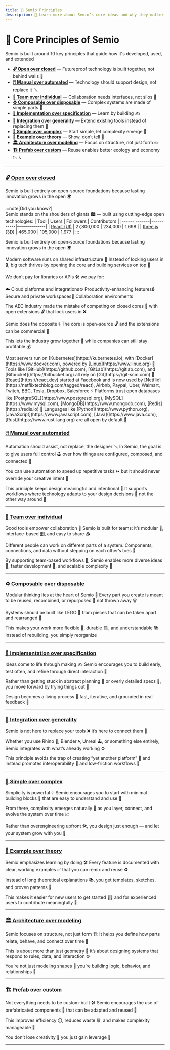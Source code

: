 ```yaml
---
title: 👋 Semio Principles  
description: 📝 Learn more about Semio’s core ideas and why they matter for modular design tools 🖼️  
---
```



# 📃 Core Principles of Semio

Semio is built around 10 key principles that guide how it's developed, used, and extended

- **[🔓 Open over closed](#open-over-closed)** — Futureproof technology is built together, not behind walls 🤝  
- **[🖱️ Manual over automated](#manual-over-automated)** — Technology should support design, not replace it 🪛  
- **[👥 Team over individual](#team-over-individual)** — Collaboration needs interfaces, not silos 🧩  
- **[♻️ Composable over disposable](#composable-over-disposable)** — Complex systems are made of simple parts 🧠  
- **[🧪 Implementation over specification](#implementation-over-specification)** — Learn by building ✍️  
- **[🔀 Integration over generality](#integration-over-generality)** — Extend existing tools instead of replacing them 🚀  
- **[🔨 Simple over complex](#simple-over-complex)** — Start simple, let complexity emerge 🌱  
- **[📖 Example over theory](#example-over-theory)** — Show, don’t tell 🗼  
- **[🏛️ Architecture over modeling](#architecture-over-modeling)** — Focus on structure, not just form ✏️  
- **[🏗️ Prefab over custom](#prefab-over-custom)** — Reuse enables better ecology and economy 📉  s

---

<a id="open-over-closed"></a>
### [🔓 Open over closed](#open-over-closed)

Semio is built entirely on open-source foundations because lasting innovation grows in the open 🌍

:::note[Did you know?]  
Semio stands on the shoulders of giants 🏙️ — built using cutting-edge open technologies:
| Tool | Users | Followers | Contributors |
|------|-------|-----------|--------------|
| [React (UI)](https://github.com/facebook/react) | 27,800,000 | 234,000 | 1,698 |
| [three.js (3D)](https://github.com/mrdoob/three.js/) | 465,000 | 105,000 | 1,977 |
:::

Semio is built entirely on open-source foundations because lasting innovation grows in the open 🌍

Modern software runs on shared infrastructure 🤝 Instead of locking users in 🔒, big tech thrives by opening the core and building services on top 🧱

We don’t pay for libraries or APIs 🛠️ we pay for:

☁️ Cloud platforms and integrations⚙️ Productivity-enhancing features🔒 Secure and private workspaces🤝 Collaboration environments

The AEC industry made the mistake of competing on closed cores 🧱 with open extensions 🔓 that lock users in ❌

Semio does the opposite 🌀 The core is open-source 🔓 and the extensions can be commercial 💼

This lets the industry grow together 🌱 while companies can still stay profitable 💰


<Aside type="tip" title="What does the world run on?">
  <Tabs>
    <TabItem label="Operating Systems">
      Most servers run on [Kubernetes](https://kubernetes.io), with [Docker](https://www.docker.com), powered by [Linux](https://www.linux.org) 🐧
    </TabItem>
    <TabItem label="Version Control">
      Tools like [GitHub](https://github.com), [GitLab](https://gitlab.com), and [Bitbucket](https://bitbucket.org) all rely on [Git](https://git-scm.com) 🔨
    </TabItem>
    <TabItem label="User Interfaces">
      [React](https://react.dev) started at Facebook and is now used by  
      [Netflix](https://netflixtechblog.com/tagged/react), Airbnb, Paypal, Uber, Walmart, Twitch, BBC, Tesla, Dropbox, Salesforce ⚡
    </TabItem>
    <TabItem label="Databases">
      Platforms trust open databases like  
      [PostgreSQL](https://www.postgresql.org), [MySQL](https://www.mysql.com), [MongoDB](https://www.mongodb.com), [Redis](https://redis.io) 👀
    </TabItem>
    <TabItem label="Programming Languages">
      Languages like [Python](https://www.python.org), [JavaScript](https://www.javascript.com), [Java](https://www.java.com), [Rust](https://www.rust-lang.org) are all open by default 🐍
    </TabItem>
  </Tabs>
</Aside>



<a id="manual-over-automated"></a>
### [🖱️ Manual over automated](#manual-over-automated)

Automation should assist, not replace, the designer 🪛 In Semio, the goal is to give users full control 🕹️ over how things are configured, composed, and connected 🧩

You can use automation to speed up repetitive tasks ⏩  but it should never override your creative intent 🎨

This principle keeps design meaningful and intentional 🎯 It supports workflows where technology adapts to your design decisions 🧠  not the other way around 🔄

---

<a id="team-over-individual"></a>
### [👥 Team over individual](#team-over-individual)

Good tools empower collaboration 🤝 Semio is built for teams: it’s modular 🧱, interface-based 🎛️, and easy to share 📤

Different people can work on different parts of a system. Components, connections, and data without stepping on each other’s toes 👣

By supporting team-based workflows 👥, Semio enables more diverse ideas 🌈, faster development 🚀, and scalable complexity 🧠

---

<a id="composable-over-disposable"></a>
### [♻️ Composable over disposable](#composable-over-disposable)

Modular thinking lies at the heart of Semio 🧩 Every part you create is meant to be reused, recombined, or repurposed 🔁 not thrown away 🗑️

Systems should be built like LEGO 🧱  from pieces that can be taken apart and rearranged 🔄

This makes your work more flexible 🔀, durable 🏗️, and understandable 📚 Instead of rebuilding, you simply reorganize

---

<a id="implementation-over-specification"></a>
### [🧪 Implementation over specification](#implementation-over-specification)

Ideas come to life through making ✍️ Semio encourages you to build early, test often, and refine through direct interaction 🔬

Rather than getting stuck in abstract planning 🧾 or overly detailed specs 📐, you move forward by trying things out 🧪

Design becomes a living process 🌱  fast, iterative, and grounded in real feedback 🔁

---

<a id="integration-over-generality"></a>
### [🔀 Integration over generality](#integration-over-generality)

Semio is not here to replace your tools ❌ it’s here to connect them 🔌

Whether you use Rhino 🦏, Blender 🌀, Unreal 🕹️, or something else entirely, Semio integrates with what’s already working ⚙️

This principle avoids the trap of creating “yet another platform” 🧱 and instead promotes interoperability 🔄 and low-friction workflows 🧰

---

<a id="simple-over-complex"></a>
### [🔨 Simple over complex](#simple-over-complex)

Simplicity is powerful 💡 Semio encourages you to start with minimal building blocks 🧱 that are easy to understand and use 🎯

From there, complexity emerges naturally 🌱 as you layer, connect, and evolve the system over time 📈

Rather than overengineering upfront 🛠️, you design just enough — and let your system grow with you 🌿

---

<a id="example-over-theory"></a>
### [📖 Example over theory](#example-over-theory)

Semio emphasizes learning by doing 🛠️ Every feature is documented with clear, working examples ✅ that you can remix and reuse ♻️

Instead of long theoretical explanations 📚, you get templates, sketches, and proven patterns 🧩

This makes it easier for new users to get started 🧑‍💻 and for experienced users to contribute meaningfully 💬

---

<a id="architecture-over-modeling"></a>
### [🏛️ Architecture over modeling](#architecture-over-modeling)

Semio focuses on structure, not just form 🏗️ It helps you define how parts relate, behave, and connect over time 🔗

This is about more than just geometry 📐 it’s about designing systems that respond to rules, data, and interaction ⚙️

You’re not just modeling shapes 🧊 you’re building logic, behavior, and relationships 🧠

---

<a id="prefab-over-custom"></a>
### [🏗️ Prefab over custom](#prefab-over-custom)

Not everything needs to be custom-built 🛠️ Semio encourages the use of prefabricated components 🧱 that can be adapted and reused 🔁

This improves efficiency ⏱️, reduces waste 🗑️, and makes complexity manageable 🧠

You don’t lose creativity 🎨 you just gain leverage 🔧

---

<a id="top"></a>



